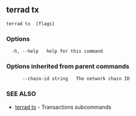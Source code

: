 ## terrad tx 



```
terrad tx  [flags]
```

### Options

```
  -h, --help   help for this command
```

### Options inherited from parent commands

```
      --chain-id string   The network chain ID
```

### SEE ALSO

* [terrad tx](terrad_tx.md)	 - Transactions subcommands


